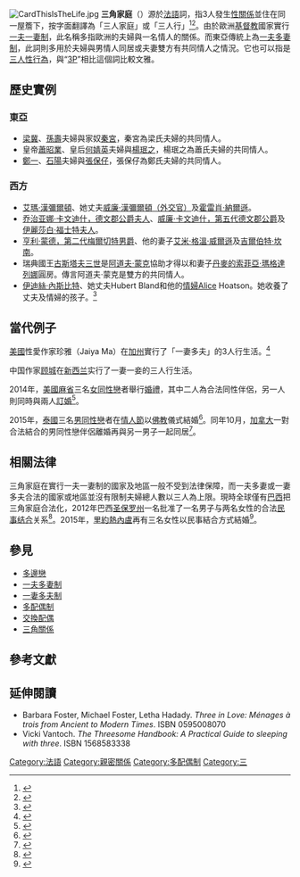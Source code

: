 [[Image:CardThisIsTheLife.jpg|thumb]]
'''三角家庭'''（{{lang-fr|Ménage à trois}}）源於[[法語|法語]]詞，指3人發生[[性關係|性關係]]並住在同一屋簷下，按字面翻譯為「三人家庭」或「三人行」<ref>{{Cite web |url=http://www.answers.com/topic/m-nage-trois |title=存档副本 |accessdate=2010-07-17 |archive-date=2010-07-24 |archive-url=https://web.archive.org/web/20100724011516/http://www.answers.com/topic/m-nage-trois |dead-url=no }}</ref><ref>{{Cite web |url=http://www.proz.com/kudoz/french_to_chinese/poetry_literature/3017468-menage_a_trois.html |title=Menage a Trois |accessdate=2011-03-10 |archive-date=2015-12-08 |archive-url=https://web.archive.org/web/20151208003751/http://www.proz.com/kudoz/french_to_chinese/poetry_literature/3017468-menage_a_trois.html |dead-url=no }}</ref>。由於歐洲[[基督教|基督教]]國家實行[[一夫一妻制|一夫一妻制]]，此名稱多指歐洲的夫婦與一名情人的關係。而東亞傳統上為[[一夫多妻制|一夫多妻制]]，此詞則多用於夫婦與男情人同居或夫妻雙方有共同情人之情況。它也可以指是[[三人性行為|三人性行為]]，與“[[threesome|3P]]”相比這個詞比較文雅。

==歷史實例==
===東亞===
*[[梁冀|梁冀]]、[[孫壽|孫壽]]夫婦與家奴[[秦宮|秦宮]]，秦宮為梁氏夫婦的共同情人。
*皇帝[[蕭昭業|蕭昭業]]、皇后[[何婧英|何婧英]]夫婦與[[楊珉之|楊珉之]]，楊珉之為蕭氏夫婦的共同情人。
*[[鄭一|鄭一]]、[[石陽|石陽]]夫婦與[[張保仔|張保仔]]，張保仔為鄭氏夫婦的共同情人。

===西方===
*[[艾瑪·漢彌爾頓|艾瑪·漢彌爾頓]]、她丈夫[[威廉·漢彌爾頓（外交官）|威廉·漢彌爾頓（外交官）]]及[[霍雷肖·納爾遜|霍雷肖·納爾遜]]。
*[[乔治亚娜·卡文迪什，德文郡公爵夫人|乔治亚娜·卡文迪什，德文郡公爵夫人]]、[[威廉·卡文迪什，第五代德文郡公爵|威廉·卡文迪什，第五代德文郡公爵]]及[[伊麗莎白·福士特夫人|伊麗莎白·福士特夫人]]。
*[[亨利·蒙德，第二代梅爾切特男爵|亨利·蒙德，第二代梅爾切特男爵]]、他的妻子[[艾米·格溫·威爾遜|艾米·格溫·威爾遜]]及[[吉爾伯特·坎南|吉爾伯特·坎南]]。
*瑞典國王[[古斯塔夫三世|古斯塔夫三世]]是[[阿道夫·蒙克|阿道夫·蒙克]]協助才得以和妻子[[丹麥的索菲亞·瑪格達列娜|丹麥的索菲亞·瑪格達列娜]]圓房。傳言阿道夫·蒙克是雙方的共同情人。
*[[伊迪絲·內斯比特|伊迪絲·內斯比特]]、她丈夫Hubert Bland和他的[[情婦|情婦]]Alice Hoatson。她收養了丈夫及情婦的孩子。<ref>{{cite book | title=A Child's Delight | first=Noel | last=Perrin | publisher=[[University_Press_of_New_England|University Press of New England]] | year=2003 | isbn=1584653523 | page=106 }}</ref>

==當代例子==
[[美國|美國]]性愛作家珍雅（Jaiya Ma）在[[加州|加州]]實行了「一妻多夫」的3人行生活。<ref>{{cite news|author=國際中心／綜合報導|title=要「嘿咻」先排班表！　美性愛作家擁2夫搞3人行|url=http://www.nownews.com/2011/12/08/11622-2764634.htm|accessdate=2012-03-15|newspaper=NOWnews.com|date=2011年12月8日|archive-date=2012-03-16|archive-url=https://web.archive.org/web/20120316143933/http://www.nownews.com/2011/12/08/11622-2764634.htm|dead-url=no}}</ref>

中国作家[[顾城|顾城]]在[[新西兰|新西兰]]实行了一妻一妾的三人行生活。

2014年，[[美國|美國]][[麻省|麻省]]三名[[女同性戀|女同性戀]]者舉行[[婚禮|婚禮]]，其中二人為合法同性伴侶，另一人則同時與兩人[[訂婚|訂婚]]<ref>{{Cite web |url=http://orientaldaily.on.cc/cnt/china_world/20140426/00180_035.html |title=麻省女同志 組同性三人婚姻 |accessdate=2015-11-26 |archive-date=2016-03-05 |archive-url=https://web.archive.org/web/20160305074429/http://orientaldaily.on.cc/cnt/china_world/20140426/00180_035.html |dead-url=no }}</ref>。

2015年，[[泰國|泰國]]三名[[男同性戀|男同性戀]]者在[[情人節|情人節]]以[[佛教|佛教]]儀式結婚<ref>{{Cite web |url=http://www.chinatimes.com/realtimenews/20150301000831-260408 |title=泰式三人行3男同志完婚組家庭 |accessdate=2015-11-26 |archive-date=2015-12-08 |archive-url=https://web.archive.org/web/20151208054336/http://www.chinatimes.com/realtimenews/20150301000831-260408 |dead-url=no }}</ref>。同年10月，[[加拿大|加拿大]]一對合法結合的男同性戀伴侶離婚再與另一男子一起同居<ref>{{Cite web |url=http://ageofqueer.com/archives/6355 |title=酷新聞：三人行不行？ 加拿大三名男同志 幸福共組家庭 |accessdate=2015-11-26 |archive-date=2015-11-18 |archive-url=https://web.archive.org/web/20151118120921/http://ageofqueer.com/archives/6355 |dead-url=no }}</ref>。

==相關法律==
三角家庭在實行一夫一妻制的國家及地區一般不受到法律保障，而一夫多妻或一妻多夫合法的國家或地區並沒有限制夫婦總人數以三人為上限。現時全球僅有[[巴西|巴西]]把三角家庭合法化，2012年巴西[[圣保罗州|圣保罗州]]一名{{link-en|婚姻監誓師|Marriage officiant|公证员}}批准了一名男子与两名女性的合法[[民事结合|民事结合]]关系<ref>{{Cite web |url=http://www.xfwed.com/ketang/shehuiwx/20120830066.html |title=巴西批准一男两女结婚 “三人婚姻”引争议 |access-date=2015-11-26 |archive-url=https://web.archive.org/web/20151208025916/http://www.xfwed.com/ketang/shehuiwx/20120830066.html |archive-date=2015-12-08 |dead-url=yes }}</ref>。2015年，[[里約熱內盧|里約熱內盧]]再有三名女性以民事結合方式結婚<ref>{{Cite web |url=http://www.cankaoxiaoxi.com/world/20151028/978655.shtml |title=外媒:巴西三名女性组建家庭 一人将人工授精生子 |accessdate=2015-11-26 |archive-date=2015-12-08 |archive-url=https://web.archive.org/web/20151208021351/http://www.cankaoxiaoxi.com/world/20151028/978655.shtml |dead-url=no }}</ref>。

==參見==
{{wiktionarypar|ménage à trois}}
*[[多邊戀|多邊戀]]
*[[一夫多妻制|一夫多妻制]]
*[[一妻多夫制|一妻多夫制]]
*[[多配偶制|多配偶制]]
*[[交換配偶|交換配偶]]
*[[三角關係|三角關係]]

==參考文獻==
{{reflist|2}}

==延伸閱讀==
*Barbara Foster, Michael Foster, Letha Hadady. ''Three in Love: Ménages à trois from Ancient to Modern Times''. ISBN 0595008070
*Vicki Vantoch. ''The Threesome Handbook: A Practical Guide to sleeping with three''.  ISBN 1568583338

{{DEFAULTSORT:Menage a trois}}
[[Category:法語|Category:法語]]
[[Category:親密關係|Category:親密關係]]
[[Category:多配偶制|Category:多配偶制]]
[[Category:三|Category:三]]